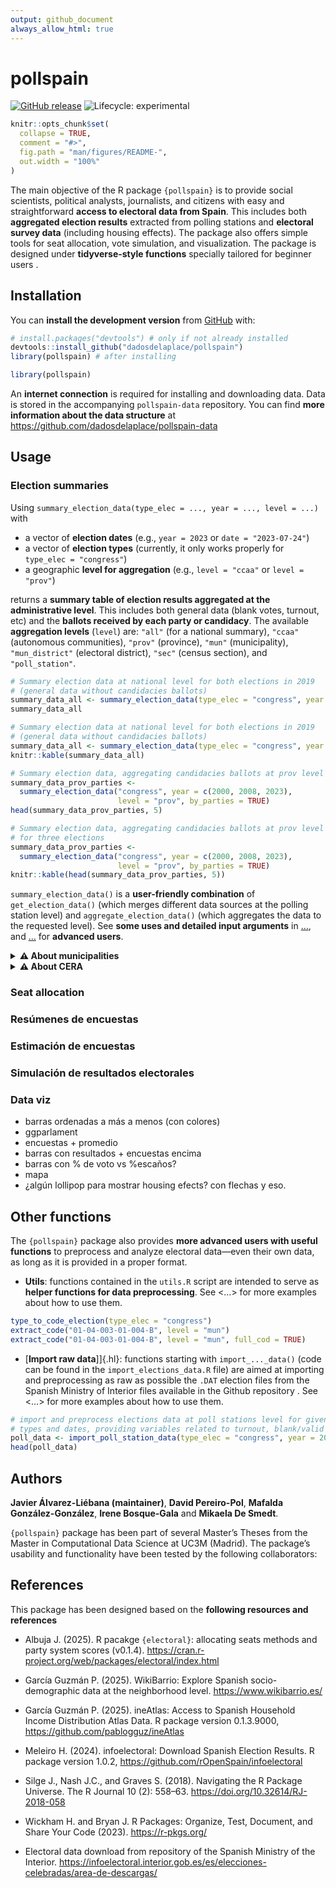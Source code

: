 ```yaml
---
output: github_document
always_allow_html: true
---
```


<!-- README.md is generated from README.Rmd. Please edit that file -->

# pollspain

<!-- badges: start -->
[![GitHub release](https://img.shields.io/github/v/release/dadosdelaplace/pollspain)](https://github.com/dadosdelaplace/pollspain/releases)
![Lifecycle: experimental](https://img.shields.io/badge/lifecycle-experimental-orange.svg)
<!-- badges: end -->

```r
knitr::opts_chunk$set(
  collapse = TRUE,
  comment = "#>",
  fig.path = "man/figures/README-",
  out.width = "100%"
)
```

The main objective of the R package `{pollspain}` is to provide social scientists, political analysts, journalists, and citizens with easy and straightforward [**access to electoral data from Spain**]{.hl}. This includes both **aggregated election results** extracted from polling stations and **electoral survey data** (including housing effects). The package also offers simple tools for seat allocation, vote simulation, and visualization. The package is designed under [**tidyverse-style functions**]{.hl} specially tailored for beginner users .

## Installation

You can [**install the development version**]{.hl} from [GitHub](https://github.com/) with:

```r
# install.packages("devtools") # only if not already installed
devtools::install_github("dadosdelaplace/pollspain")
library(pollspain) # after installing
```


```r
library(pollspain)
```

An **internet connection** is required for installing and downloading data. Data is stored in the accompanying `pollspain-data` repository. You can find **more information about the data structure** at <https://github.com/dadosdelaplace/pollspain-data>

## Usage

### Election summaries

Using `summary_election_data(type_elec = ..., year = ..., level = ...)` with

* a vector of **election dates** (e.g., `year = 2023` or `date = "2023-07-24"`)
* a vector of **election types** (currently, it only works properly for `type_elec = "congress"`)
* a geographic **level for aggregation** (e.g., `level = "ccaa"` or `level = "prov"`)

returns a [**summary table of election results aggregated at the administrative level**]{.hl}. This includes both general data (blank votes, turnout, etc) and the **ballots received by each party or candidacy**. The available [**aggregation levels**]{.hl} (`level`) are: `"all"` (for a national summary), `"ccaa"` (autonomous communities), `"prov"` (province), `"mun"` (municipality), `"mun_district"` (electoral district), `"sec"` (census section), and `"poll_station"`.

```r
# Summary election data at national level for both elections in 2019
# (general data without candidacies ballots)
summary_data_all <- summary_election_data(type_elec = "congress", year = 2019)
summary_data_all
```

```r
# Summary election data at national level for both elections in 2019
# (general data without candidacies ballots)
summary_data_all <- summary_election_data(type_elec = "congress", year = 2019)
knitr::kable(summary_data_all)
```

```r
# Summary election data, aggregating candidacies ballots at prov level
summary_data_prov_parties <-
  summary_election_data("congress", year = c(2000, 2008, 2023),
                        level = "prov", by_parties = TRUE)
head(summary_data_prov_parties, 5)
```

```r
# Summary election data, aggregating candidacies ballots at prov level
# for three elections
summary_data_prov_parties <-
  summary_election_data("congress", year = c(2000, 2008, 2023),
                        level = "prov", by_parties = TRUE)
knitr::kable(head(summary_data_prov_parties, 5))
```

`summary_election_data()` is a **user-friendly combination** of `get_election_data()` (which merges different data sources at the polling station level) and `aggregate_election_data()` (which aggregates the data to the requested level). See [**some uses and detailed input arguments**]{.hl} in [...](https://javieralvarezliebana.es/pollspain/articles/...), and [...](https://javieralvarezliebana.es/pollspain/articles/...) for  **advanced users**.

<details>
<summary><strong>⚠️ About municipalities</strong></summary>

The municipality data (names and codes) were **extracted from the version published by the National Statistics Institute (INE) on February 6, 2025**. The configuration of municipalities from previous years has been adapted to the most recent setup, recoding cases where municipalities have merged or disappeared.

Data extracted from <https://www.ine.es/daco/daco42/codmun/codmun20/20codmun.xlsx>

</details>


<details>
<summary><strong>⚠️ About CERA</strong></summary>

According to the National Statistics Institute (INE) «the electoral roll contains the registration of those who meet the requirements to be voters and are not definitively or temporarily deprived of the right to vote. The electoral roll is composed of:

* The electoral roll of Spanish citizens residing in Spain (CER).
* The **electoral roll of Spanish citizens residing abroad (CERA)**.

The electoral roll of residents in Spain who are nationals of countries with Agreements for municipal elections (CERE Agreements), and the electoral roll of citizens of the European Union residing in Spain for municipal and European Parliament elections (CERE EU)».

Los datos relativos a CERA se han agregado a nivel nacional, comunidad autónoma y provincial. ...

</details>



### Seat allocation


### Resúmenes de encuestas


### Estimación de encuestas


### Simulación de resultados electorales


### Data viz

* barras ordenadas a más a menos (con colores)
* ggparlament
* encuestas + promedio
* barras con resultados + encuestas encima
* barras con % de voto vs %escaños?
* mapa
* ¿algún lollipop para mostrar housing efects? con flechas y eso.


## Other functions

The `{pollspain}` package also provides [**more advanced users with useful functions**]{.hl} to preprocess and analyze electoral data—even their own data, as long as it is provided in a proper format.

* [**Utils**]{.hl}: functions contained in the `utils.R` script are intended to serve as **helper functions for data preprocessing**. See <...> for more examples about how to use them.

```r
type_to_code_election(type_elec = "congress")
extract_code("01-04-003-01-004-B", level = "mun")
extract_code("01-04-003-01-004-B", level = "mun", full_cod = TRUE)
```

* [**Import raw data**]]{.hl}: functions starting with `import_..._data()` (code can be found in the `import_elections_data.R` file) are aimed at importing and preprocessing as raw as possible the `.DAT` election files from the Spanish Ministry of Interior files available in the Github repository \url{https://github.com/dadosdelaplace/pollspain-data}. See <...> for more examples about how to use them.


```r
# import and preprocess elections data at poll stations level for given election
# types and dates, providing variables related to turnout, blank/valid votes, etc
poll_data <- import_poll_station_data(type_elec = "congress", year = 2019)
head(poll_data)
```


## Authors

**Javier Álvarez-Liébana (maintainer)**, **David Pereiro-Pol**, **Mafalda González-González**, **Irene Bosque-Gala** and **Mikaela De Smedt**. 

`{pollspain}` package has been part of several Master's Theses from the Master in Computational Data Science at UC3M (Madrid). The package’s usability and functionality have been tested by the following collaborators: 

## References

This package has been designed based on the **following resources and references**

* Albuja J. (2025). R pacakge `{electoral}`: allocating seats methods and party system scores (v0.1.4). <https://cran.r-project.org/web/packages/electoral/index.html>
* García Guzmán P. (2025). WikiBarrio: Explore Spanish socio-demographic data at the neighborhood level. <https://www.wikibarrio.es/>
* García Guzmán P. (2025). ineAtlas: Access to Spanish Household Income Distribution Atlas Data. R package version 0.1.3.9000, <https://github.com/pablogguz/ineAtlas>
* Meleiro H. (2024). infoelectoral: Download Spanish Election Results. R package version 1.0.2, <https://github.com/rOpenSpain/infoelectoral>
* Silge J., Nash J.C., and Graves S. (2018). Navigating the R Package Universe. The R Journal 10 (2): 558–63. <https://doi.org/10.32614/RJ-2018-058>
* Wickham H. and Bryan J. R Packages: Organize, Test, Document, and Share Your Code (2023). <https://r-pkgs.org/>


* Electoral data download from repository of the Spanish Ministry of the Interior. <https://infoelectoral.interior.gob.es/es/elecciones-celebradas/area-de-descargas/>

